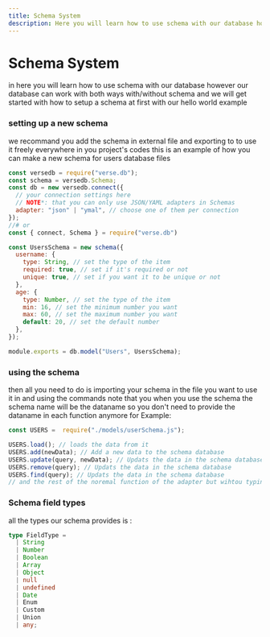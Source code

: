 ```yaml
---
title: Schema System
description: Here you will learn how to use schema with our database however our database can work with both ways with/without schema
---
```



<div className="flex flex-row items-center justify-between w-full">
  <h1 class="nx-mt-2 nx-text-4xl nx-font-bold nx-tracking-tight nx-text-slate-900 dark:nx-text-slate-100nx-mt-2 nx-text-4xl nx-font-bold nx-tracking-tight nx-text-slate-900 dark:nx-text-slate-100">Schema System</h1>
  <div class="badge-container" >
    <div className="badge badge-mark-beta"></div>
  </div>
</div>

in here you will learn how to use schema with our database however our database can work with both ways with/without schema
and we will get started with how to setup a schema at first with our hello world example

### setting up a new schema

we recommand you add the schema in external file and exporting to to use it freely everywhere in you project's codes
this is an example of how you can make a new schema for users database files

```js filename="/models/userSchema.js" {23} /schema/ showLineNumbers copy
const versedb = require("verse.db");
const schema = versedb.Schema;
const db = new versedb.connect({
  // your connection settings here
  // NOTE*: that you can only use JSON/YAML adapters in Schemas
  adapter: "json" | "ymal", // choose one of them per connection
});
//# or 
const { connect, Schema } = require("verse.db")

const UsersSchema = new schema({
  username: {
    type: String, // set the type of the item
    required: true, // set if it's required or not
    unique: true, // set if you want it to be unique or not
  },
  age: {
    type: Number, // set the type of the item
    min: 16, // set the minimum number you want
    max: 60, // set the maximum number you want
    default: 20, // set the default number
  },
});

module.exports = db.model("Users", UsersSchema);
```

### using the schema

then all you need to do is importing your schema in the file you want to use it in and using the commands
note that you when you use the schema the schema name will be the dataname so you don't need to provide the dataname in each function anymore
for Example:


```js filename="index.js" {8} /USERS/ showLineNumbers copy
const USERS =  require("./models/userSchema.js");

USERS.load(); // loads the data from it
USERS.add(newData); // Add a new data to the schema database
USERS.update(query, newData); // Updats the data in the schema database
USERS.remove(query); // Updats the data in the schema database
USERS.find(query); // Updats the data in the schema database
// and the rest of the noremal function of the adapter but wihtou typing the dataname
```

### Schema field types
all the types our schema provides is :
```ts
type FieldType =
  | String
  | Number
  | Boolean
  | Array
  | Object
  | null
  | undefined
  | Date
  | Enum
  | Custom
  | Union
  | any;
```